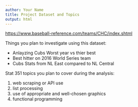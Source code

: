 ```yaml
---
author: Your Name
title: Project Dataset and Topics
output: html
---
```


[https://www.baseball-reference.com/teams/CHC/index.shtml]()

Things you plan to investigate using this dataset:

- Anlayzing Cubs Worst year vs thier best
- Best hitter on 2016 World Series team
- Cubs Stats from NL East compared to NL Central

Stat 351 topics you plan to cover during the analysis:

1. web scraping or API use
2. list processing
3. use of appropriate and well-chosen graphics
4. functional programming

